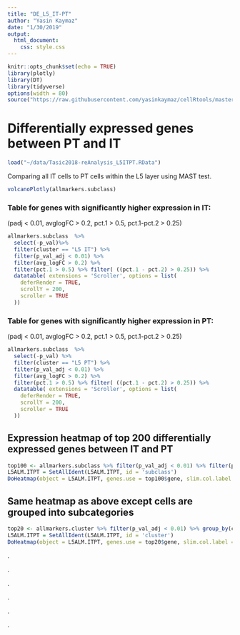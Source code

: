 ```yaml
---
title: "DE_L5_IT-PT"
author: "Yasin Kaymaz"
date: "1/30/2019"
output:
  html_document:
    css: style.css
---
```


```r
knitr::opts_chunk$set(echo = TRUE)
library(plotly)
library(DT)
library(tidyverse)
options(width = 80)
source("https://raw.githubusercontent.com/yasinkaymaz/cellRtools/master/main/functions.R")
```

# Differentially expressed genes between PT and IT

```r
load("~/data/Tasic2018-reAnalysis_L5ITPT.RData")
```

Comparing all IT cells to PT cells within the L5 layer using MAST test.

```r
volcanoPlotly(allmarkers.subclass)
```

### Table for genes with significantly higher expression in **IT**:

(padj < 0.01, avglogFC > 0.2, pct.1 > 0.5, pct.1-pct.2 > 0.25)

```r
allmarkers.subclass  %>% 
  select(-p_val)%>% 
  filter(cluster == "L5 IT") %>% 
  filter(p_val_adj < 0.01) %>%
  filter(avg_logFC > 0.2) %>%
  filter(pct.1 > 0.5) %>% filter( ((pct.1 - pct.2) > 0.25)) %>%
  datatable( extensions = 'Scroller', options = list(
    deferRender = TRUE,
    scrollY = 200,
    scroller = TRUE
  ))
```


### Table for genes with significantly higher expression in **PT**:

(padj < 0.01, avglogFC > 0.2, pct.1 > 0.5, pct.1-pct.2 > 0.25)

```r
allmarkers.subclass  %>% 
  select(-p_val) %>% 
  filter(cluster == "L5 PT") %>% 
  filter(p_val_adj < 0.01) %>%
  filter(avg_logFC > 0.2) %>%
  filter(pct.1 > 0.5) %>% filter( ((pct.1 - pct.2) > 0.25)) %>%
  datatable( extensions = 'Scroller', options = list(
    deferRender = TRUE,
    scrollY = 200,
    scroller = TRUE
  ))
```

## Expression heatmap of top 200 differentially expressed genes between **IT and PT**

```r
top100 <- allmarkers.subclass %>% filter(p_val_adj < 0.01) %>% filter(pct.1 > 0.5) %>% filter( ((pct.1 - pct.2)/max(pct.1,pct.2) > 0.7)) %>% group_by(cluster) %>% top_n(100, avg_logFC)
L5ALM.ITPT = SetAllIdent(L5ALM.ITPT, id = 'subclass')
DoHeatmap(object = L5ALM.ITPT, genes.use = top100$gene, slim.col.label = TRUE, remove.key = TRUE,group.label.loc="top",group.label.rot=T)
```

## Same heatmap as above except cells are grouped into subcategories

```r
top20 <- allmarkers.cluster %>% filter(p_val_adj < 0.01) %>% group_by(cluster) %>% top_n(20, avg_logFC)
L5ALM.ITPT = SetAllIdent(L5ALM.ITPT, id = 'cluster')
DoHeatmap(object = L5ALM.ITPT, genes.use = top20$gene, slim.col.label = TRUE, remove.key = TRUE,group.label.loc="top",group.label.rot=T)
```




.

.

.

.

.

.
